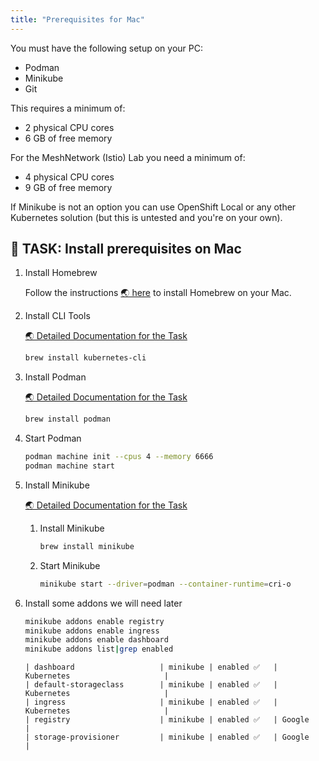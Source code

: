 ```yaml
---
title: "Prerequisites for Mac"
---
```



You must have the following setup on your PC:

*   Podman
*   Minikube
*   Git

This requires a minimum of:

- 2 physical CPU cores
- 6 GB of free memory


For the MeshNetwork (Istio) Lab you need a minimum of:

- 4 physical CPU cores
- 9 GB of free memory




<InlineNotification kind="info">
If Minikube is not an option you can use OpenShift Local or any other Kubernetes solution (but this is untested and you're on your own).
</InlineNotification>


## 🚀 TASK: Install prerequisites on Mac


1. Install Homebrew

    Follow the instructions <a href="https://docs.brew.sh/Installation" target="_blank" >🌏 here</a> to install Homebrew on your Mac.



1. Install CLI Tools

    <a href="https://kubernetes.io/docs/tasks/tools/" target="_blank" >🌏 Detailed Documentation for the Task</a>

    ```bash
    brew install kubernetes-cli
    ```

2. Install Podman

    <a href="https://podman.io/getting-started/installation" target="_blank" >🌏 Detailed Documentation for the Task</a>

    ```bash
    brew install podman
    ```

3. Start Podman

    ```bash
    podman machine init --cpus 4 --memory 6666
    podman machine start
    ```


4. Install Minikube

    <a href="https://kubernetes.io/fr/docs/tasks/tools/install-minikube/" target="_blank" >🌏 Detailed Documentation for the Task</a>

    1. Install Minikube

        ```bash
        brew install minikube
        ```

    2. Start Minikube 

        ```bash
        minikube start --driver=podman --container-runtime=cri-o
        ```



5. Install some addons we will need later

    ```bash
    minikube addons enable registry    
    minikube addons enable ingress    
    minikube addons enable dashboard    
    minikube addons list|grep enabled
    ```

    ```output
    | dashboard                   | minikube | enabled ✅   | Kubernetes                     |
    | default-storageclass        | minikube | enabled ✅   | Kubernetes                     |
    | ingress                     | minikube | enabled ✅   | Kubernetes                     |
    | registry                    | minikube | enabled ✅   | Google                         |
    | storage-provisioner         | minikube | enabled ✅   | Google                         |
    ```